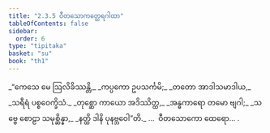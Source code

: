 ```yaml
---
title: "2.3.5 ဝီတသောကတ္ထေရဂါထာ"
tableOfContents: false
sidebar:
  order: 6
type: "tipitaka"
basket: "su"
book: "th1"
---
```



<DynamicBreadcrumb />

<Division number="169" book="th1">

<Paragraph number="350" type="verses" book="th1">
_“ကေသေ မေ ဩလိခိဿန္တိ,_  
_ကပ္ပကော ဥပသင်္ကမိ;_  
_တတော အာဒါသမာဒါယ,_  
_သရီရံ ပစ္စဝေက္ခိသံ._  

</Paragraph>

</Division>
<Division number="170" book="th1">

<Paragraph number="351" type="verses" book="th1">
_တုစ္ဆော ကာယော အဒိဿိတ္ထ,_  
_အန္ဓကာရော တမော ဗျဂါ;_  
_သဗ္ဗေ စောဠာ သမုစ္ဆိန္နာ,_  
_နတ္ထိ ဒါနိ ပုနဗ္ဘဝေါ”တိ._  


</Paragraph>
</Division>

<Paragraph number="352" type="center" book="th1">
…  ဝီတသောကော ထေရော… .
</Paragraph>